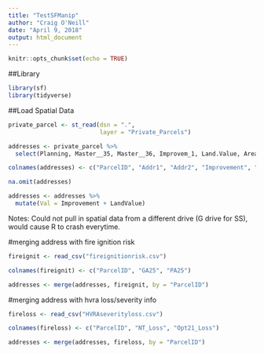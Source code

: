 ---
title: "TestSFManip"
author: "Craig O'Neill"
date: "April 9, 2018"
output: html_document
---

```{r setup, include=FALSE}
knitr::opts_chunk$set(echo = TRUE)
```

##Library

```{r}
library(sf)
library(tidyverse)
```

##Load Spatial Data

```{r}
private_parcel <- st_read(dsn = ".",
                          layer = "Private_Parcels")

addresses <- private_parcel %>% 
  select(Planning, Master__35, Master__36, Improvem_1, Land.Value, Area_, Acres, Stand_Id, geometry)

colnames(addresses) <- c("ParcelID", "Addr1", "Addr2", "Improvement", "LandValue", "Area", "Acres", "PublicStand", "geometry")

na.omit(addresses)

addresses <- addresses %>% 
  mutate(Val = Improvement + LandValue)

```
Notes:  Could not pull in spatial data from a different drive (G drive for SS), would cause R to crash everytime.


#merging address with fire ignition risk
```{r}
fireignit <- read_csv("fireignitionrisk.csv")

colnames(fireignit) <- c("ParcelID", "GA25", "PA25")

addresses <- merge(addresses, fireignit, by = "ParcelID")
```

#merging address with hvra loss/severity info

```{r}
fireloss <- read_csv("HVRAseverityloss.csv")

colnames(fireloss) <- c("ParcelID", "NT_Loss", "Opt21_Loss")

addresses <- merge(addresses, fireloss, by = "ParcelID")

```

